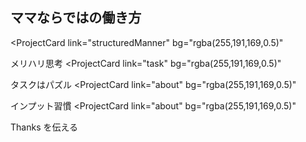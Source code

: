## ママならではの働き方

<ProjectCard
  link="structuredManner"
  bg="rgba(255,191,169,0.5)"
>
メリハリ思考
</ProjectCard>
<ProjectCard
  link="task"
  bg="rgba(255,191,169,0.5)"
>
タスクはパズル
</ProjectCard>
<ProjectCard
  link="about"
  bg="rgba(255,191,169,0.5)"
>
インプット習慣
</ProjectCard>
<ProjectCard
  link="about"
  bg="rgba(255,191,169,0.5)"
>
Thanks
を伝える
</ProjectCard>
